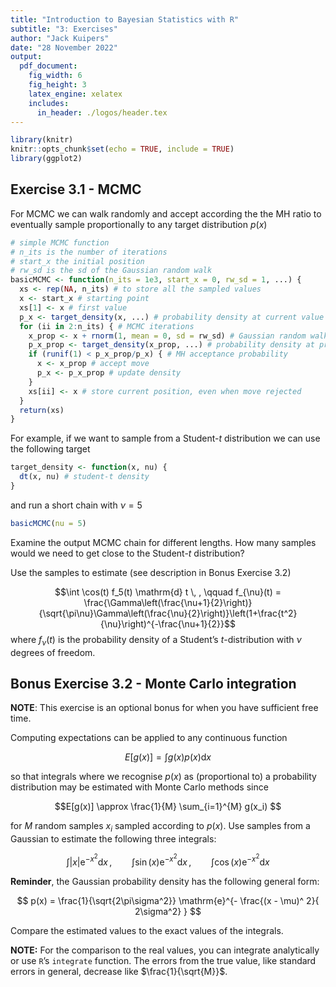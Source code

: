 ```yaml
---
title: "Introduction to Bayesian Statistics with R"
subtitle: "3: Exercises"
author: "Jack Kuipers"
date: "28 November 2022"
output:
  pdf_document:
    fig_width: 6
    fig_height: 3
    latex_engine: xelatex
    includes:
      in_header: ./logos/header.tex
---
```


```r
library(knitr)
knitr::opts_chunk$set(echo = TRUE, include = TRUE)
library(ggplot2)
```


## Exercise 3.1 - MCMC

For MCMC we can walk randomly and accept according the the MH ratio to eventually sample proportionally to any target distribution $p(x)$

```r
# simple MCMC function
# n_its is the number of iterations
# start_x the initial position
# rw_sd is the sd of the Gaussian random walk
basicMCMC <- function(n_its = 1e3, start_x = 0, rw_sd = 1, ...) {
  xs <- rep(NA, n_its) # to store all the sampled values
  x <- start_x # starting point
  xs[1] <- x # first value
  p_x <- target_density(x, ...) # probability density at current value of x
  for (ii in 2:n_its) { # MCMC iterations
    x_prop <- x + rnorm(1, mean = 0, sd = rw_sd) # Gaussian random walk to propose next x
    p_x_prop <- target_density(x_prop, ...) # probability density at proposed x
    if (runif(1) < p_x_prop/p_x) { # MH acceptance probability
      x <- x_prop # accept move
      p_x <- p_x_prop # update density
    }
    xs[ii] <- x # store current position, even when move rejected
  }
  return(xs)
}
```

For example, if we want to sample from a Student-$t$ distribution we can use the following target

```r
target_density <- function(x, nu) {
  dt(x, nu) # student-t density
}
```

and run a short chain with $\nu = 5$ 

```r
basicMCMC(nu = 5)
```

Examine the output MCMC chain for different lengths. How many samples would we need to get close to the Student-$t$ distribution?

Use the samples to estimate (see description in Bonus Exercise 3.2)

$$\int \cos(t) f_5(t) \mathrm{d} t \, , \qquad f_{\nu}(t) = \frac{\Gamma\left(\frac{\nu+1}{2}\right)}{\sqrt{\pi\nu}\Gamma\left(\frac{\nu}{2}\right)}\left(1+\frac{t^2}{\nu}\right)^{-\frac{\nu+1}{2}}$$
where $f_{\nu}(t)$ is the probability density of a Student's $t$-distribution with $\nu$ degrees of freedom. 

## Bonus Exercise 3.2 - Monte Carlo integration

**NOTE**: This exercise is an optional bonus for when you have sufficient free time.

Computing expectations can be applied to any continuous function

$$E[g(x)] = \int g(x) p(x) \mathrm{d} x$$

so that integrals where we recognise $p(x)$ as (proportional to) a probability distribution may be estimated with Monte Carlo methods since 

$$E[g(x)] \approx \frac{1}{M} \sum_{i=1}^{M} g(x_i) $$

for $M$ random samples $x_i$ sampled according to $p(x)$. Use samples from a Gaussian to estimate the following three integrals:

$$\int \vert x \vert \mathrm{e}^{-x^2} \mathrm{d} x \, , \qquad \int \sin(x) \mathrm{e}^{-x^2} \mathrm{d} x\, , \qquad \int \cos(x) \mathrm{e}^{-x^2} \mathrm{d} x$$

**Reminder**, the Gaussian probability density has the following general form:

$$
p(x) = \frac{1}{\sqrt{2\pi\sigma^2}} \mathrm{e}^{- \frac{(x - \mu)^ 2}{ 2\sigma^2} }
$$

Compare the estimated values to the exact values of the integrals.

**NOTE:** For the comparison to the real values, you can integrate analytically or use `R`'s `integrate` function. The errors from the true value, like standard errors in general, decrease like $\frac{1}{\sqrt{M}}$.